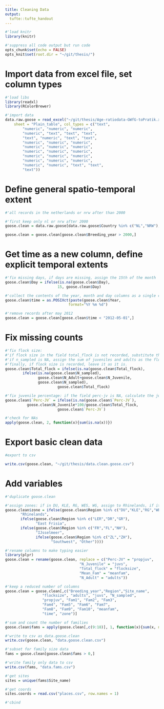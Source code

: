 ```yaml
---
title: Cleaning Data
output: 
  tufte::tufte_handout
---
```


```r
#'load knitr
library(knitr)

#'suppress all code output but run code
opts_chunk$set(echo = FALSE)
opts_knit$set(root.dir = "~/git/thesis/")
```

# Import data from excel file, set column types

```r
#'load libs
library(readxl)
library(RColorBrewer)

#'import data
data.raw.goose = read_excel("~/git/thesis/Age-ratiodata-GWfG-toPratik.xlsx", 
    sheet = "Plain_table", col_types = c("text", 
        "numeric", "numeric", "numeric", 
        "numeric", "text", "text", "text", 
        "text", "numeric", "text", "text", 
        "numeric", "numeric", "numeric", 
        "numeric", "numeric", "numeric", 
        "numeric", "numeric", "numeric", 
        "numeric", "numeric", "numeric", 
        "numeric", "numeric", "numeric", 
        "numeric", "numeric", "text", "text", 
        "text"))
```

# Define general spatio-temporal extent

```r
#'all records in the netherlands or nrw after than 2000

#'first keep only nl or nrw after 2000
goose.clean = data.raw.goose[data.raw.goose$Country %in% c("NL","NRW"),]

goose.clean = goose.clean[goose.clean$Breeding_year > 2000,]
```

# Get time as a new column, define explicit temporal extents

```r
#'fix missing days, if days are missing, assign the 15th of the month
goose.clean$Day = ifelse(is.na(goose.clean$Day),
                        15, goose.clean$Day)

#'collect the contents of the year, month and day columns as a single column of the posixct class. this may need to be modified to date class later since it also assigns a time, which causes problems when the timezone shifts due to DST
goose.clean$time = as.POSIXct(paste(goose.clean$Year,                                    goose.clean$Month,goose.clean$Day),
                             format="%Y %m %d")

#'remove records after may 2012
goose.clean = goose.clean[goose.clean$time < "2012-05-01",]
```

# Fix missing counts

```r
#'fix flock size:
#'if flock size in the field total_flock is not recorded, substitute the field n_sampled. this is based on the assumption that all goose.clean were whitefronts
#'if n_sampled is NA, assign the sum of juveniles and adults as the flock size. same assumption as above holds.
#'finally, if flock size is recorded, leave it as it is.
goose.clean$Total_flock = ifelse(is.na(goose.clean$Total_flock),
        ifelse(is.na(goose.clean$N_sampled),
               goose.clean$N_Adult+goose.clean$N_Juvenile,
               goose.clean$N_sampled),
                        goose.clean$Total_flock)

#'fix juvenile percentage: if the field perc-jv is NA, calculate the juvenile percentage as number of juveniles*100 divided by the field total_flock
goose.clean$`Perc-JV` = ifelse(is.na(goose.clean$`Perc-JV`),
          goose.clean$N_Juvenile*100/goose.clean$Total_flock,
                        goose.clean$`Perc-JV`)

#'check for NAs
apply(goose.clean, 2, function(x){sum(is.na(x))})
```

# Export basic clean data

```r
#export to csv

write.csv(goose.clean, "~/git/thesis/data.clean.goose.csv")
```

# Add variables

```r
#'duplicate goose.clean

#'assign zones: if in DU, KLE, RG, WES, WG, assign to Rhinelands, if itn LER, DR, GR, assign to East Frisia, if in FR, FL, NH, assign to IJsselmeer, and if in ZL, ZH assign to Southwest, assing all else to other.
goose.clean$zone = ifelse(goose.clean$Region %in% c("DU","KLE","RG","WES","WG"),
       "Rhinelands",
       ifelse(goose.clean$Region %in% c("LER","DR","GR"),
              "East Frisia",
       ifelse(goose.clean$Region %in% c("FR","FL","NH"),
              "IJsselmeer",
              ifelse(goose.clean$Region %in% c("ZL","ZH"),
                     "Southwest", "Other"))))

#'rename columns to make typing easier
library(plyr)
goose.clean = rename(goose.clean, replace = c("Perc-JV" = "propjuv",
                                  "N_Juvenile" = "juvs",
                                  "Total_flock" = "flocksize",
                                  "Mean_Fam" = "meanfam",
                                  "N_Adult" = "adults"))

#'keep a reduced number of columns
goose.clean = goose.clean[,c("Breeding_year","Region","Site_name",
                 "flocksize", "adults", "juvs", "N_sampled",
                 "propjuv", "Fam1", "Fam2", "Fam3",
                 "Fam4", "Fam5", "Fam6", "Fam7",
                 "Fam8", "Fam9", "Fam10", "meanfam",
                 "time", "zone")]

#'sum and count the number of families
goose.clean$fams = apply(goose.clean[,c(9:18)], 1, function(x){sum(x, na.rm = T)})

#'write to csv as data.goose.clean
write.csv(goose.clean, "data.goose.clean.csv")

#'subset for family size data
fams = goose.clean[goose.clean$fams > 0,]

#'write family only data to csv
write.csv(fams, "data.fams.csv")

#'get sites
sites = unique(fams$Site_name)

#'get coords
sites.coords = read.csv("places.csv", row.names = 1)

#'cbind


```


